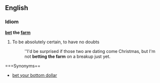 ==English==

===Idiom===

'''[[bet]] the [[farm]]'''

#{{context|Informal|Idiomatic}} To be absolutely certain, to have no doubts
#: ''I'd be surprised if those two are dating come Christmas, but I'm not '''betting the farm''' on a breakup just yet. 

===Synonyms==
*[[bet your bottom dollar]]